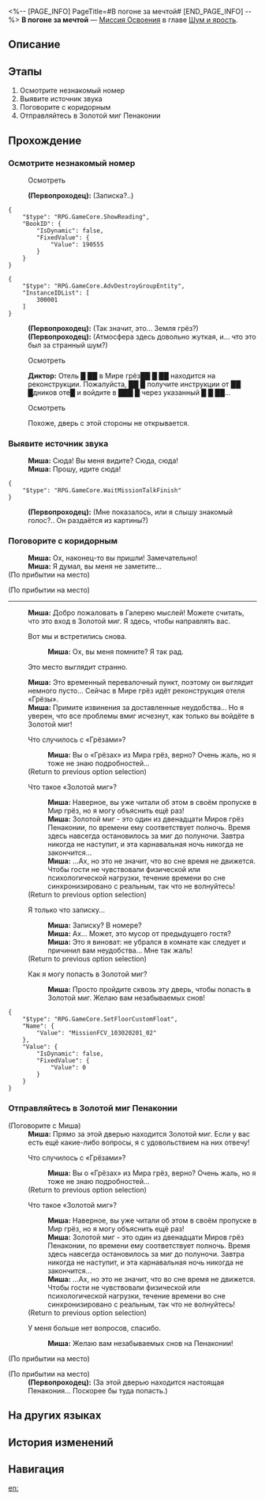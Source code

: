 <%-- [PAGE_INFO]
PageTitle=#В погоне за мечтой#
[END_PAGE_INFO] --%>
{{Дополнить|Диалоги.}}
{{Миссия Инфобокс
|id              = 1030202
|Название        = 
|Изображение     = Миссия В погоне за мечтой.png
|Тип             = Миссия Освоения
|Событие         = 
|Глава           = Шум и ярость
|Условия         = 
|Персонажи       = Диктор; Миша; Первопроходец
|СтартЛокация    = [[Пенакония]] — [[Галерея мыслей]]
|Мир             = Пенакония
|Предыдущая      = 
|Следующая       = 
|Награды         = Опыт Освоения*800; Звёздный нефрит*100; Путеводитель путешественника*8; Очищенный эфир*6; Утраченный кристалл*6; Realitätsprinzip*1 { text = Realitätsprinzip }; Кредиты*80 000
}}
'''В погоне за мечтой''' — [[Миссия Освоения]] в главе [[Шум и ярость]].

==Описание==
{{Описание|<!--официальное описание из Перекрёстка судеб-->}}

==Этапы==
# Осмотрите незнакомый номер
# Выявите источник звука
# Поговорите с коридорным
# Отправляйтесь в Золотой миг Пенаконии

==Прохождение==
{{Дополнить}}

===Осмотрите незнакомый номер===
{{Описание миссии|тип=Миссия Освоения|локация=Галерея мыслей|Под воздействием прелестного голоса ваши мысли становятся туманными и плавными. Клубы пара, наполняющие комнату, переносят вас из реальности в Мир грёз, созданный из зоны воспоминаний, однако представшая перед вами картина - вовсе не прекрасные грёзы: она больше похожа на кошмар. Более того, помещение отдалённо кажется знакомым.<br />Действительно ли это Пенакония? Видимо, придётся во всём разобраться.}}
{{Диалог Начало}}


:{{Диалог|Изучение}} Осмотреть
:'''(Первопроходец):''' (Записка?..)
<pre>{
	"$type": "RPG.GameCore.ShowReading",
	"BookID": {
		"IsDynamic": false,
		"FixedValue": {
			"Value": 190555
		}
	}
}</pre>
<pre>{
	"$type": "RPG.GameCore.AdvDestroyGroupEntity",
	"InstanceIDList": [
		300001
	]
}</pre>
:'''(Первопроходец):''' (Так значит, это... Земля грёз?)
:'''(Первопроходец):''' (Атмосфера здесь довольно жуткая, и... что это был за странный шум?)

:{{Диалог|Изучение}} Осмотреть
:'''Диктор:''' Отель █ ██ в Мире грёз██ █ ██ находится на реконструкции. Пожалуйста, ██ █ получите инструкции от ██ █дников оте█ и войдите в ███ █ через указанный █ █ ██...

:{{Диалог|Изучение}} Осмотреть
:Похоже, дверь с этой стороны не открывается.
{{Диалог Конец}}

===Выявите источник звука===
{{Описание миссии|тип=Миссия Освоения|локация=Галерея мыслей|Под воздействием прелестного голоса ваши мысли становятся туманными и плавными. Клубы пара, наполняющие комнату, переносят вас из реальности в Мир грёз, созданный из зоны воспоминаний, однако представшая перед вами картина - вовсе не прекрасные грёзы: она больше похожа на кошмар. Более того, помещение отдалённо кажется знакомым.<br />Стараясь осмыслить произошедшее, вы слышите в номере панический крик... Возможно, стоит проверить, кто его издаёт.}}
{{Диалог Начало}}

:'''Миша:''' Сюда! Вы меня видите? Сюда, сюда!
:'''Миша:''' Прошу, идите сюда!
<pre>{
	"$type": "RPG.GameCore.WaitMissionTalkFinish"
}</pre>
:'''(Первопроходец):''' (Мне показалось, или я слышу знакомый голос?.. Он раздаётся из картины?)
{{Диалог Конец}}

===Поговорите с коридорным===
{{Описание миссии|тип=Миссия Освоения|локация=Галерея мыслей|Вы касаетесь картины, и непреодолимая сила затягивает вас в нарисованный мир... Нет, это лишь ещё один участок Мира грёз, представляющий собой длинный коридор.<br />Коридорный Миша уже ожидает вас. Кажется, он хочет с вами поговорить.}}
{{Диалог Начало}}
:<!--1-second delay-->
:'''Миша:''' Ох, наконец-то вы пришли! Замечательно!
:'''Миша:''' Я думал, вы меня не заметите...
;(По прибытии на место)

;(По прибытии на место)
----
:'''Миша:''' Добро пожаловать в Галерею мыслей! Можете считать, что это вход в Золотой миг. Я здесь, чтобы направлять вас.
:{{Диалог|Стрелка}} Вот мы и встретились снова.
::'''Миша:''' Ох, вы меня помните? Я так рад.
:{{Диалог|Стрелка}} Это место выглядит странно.
:'''Миша:''' Это временный перевалочный пункт, поэтому он выглядит немного пусто... Сейчас в Мире грёз идёт реконструкция отеля «Грёзы».
:'''Миша:''' Примите извинения за доставленные неудобства... Но я уверен, что все проблемы вмиг исчезнут, как только вы войдёте в Золотой миг!
:{{Диалог|Разговор}} Что случилось с «Грёзами»?
::'''Миша:''' Вы о «Грёзах» из Мира грёз, верно? Очень жаль, но я тоже не знаю подробностей...
:;(Return to previous option selection)
:{{Диалог|Разговор}} Что такое «Золотой миг»?
::'''Миша:''' Наверное, вы уже читали об этом в своём пропуске в Мир грёз, но я могу объяснить ещё раз!
::'''Миша:''' Золотой миг - это один из двенадцати Миров грёз Пенаконии, по времени ему соответствует полночь. Время здесь навсегда остановилось за миг до полуночи. Завтра никогда не наступит, и эта карнавальная ночь никогда не закончится...
::'''Миша:''' ...Ах, но это не значит, что во сне время не движется. Чтобы гости не чувствовали физической или психологической нагрузки, течение времени во сне синхронизировано с реальным, так что не волнуйтесь!
:;(Return to previous option selection)
:{{Диалог|Разговор}} Я только что {{MC|ж=нашла|м=нашёл}} записку...
::'''Миша:''' Записку? В номере?
::'''Миша:''' Ах... Может, это мусор от предыдущего гостя?
::'''Миша:''' Это я виноват: не убрался в комнате как следует и причинил вам неудобства... Мне так жаль!
:;(Return to previous option selection)
:{{Диалог|Стрелка}} Как я могу попасть в Золотой миг?
::'''Миша:''' Просто пройдите сквозь эту дверь, чтобы попасть в Золотой миг. Желаю вам незабываемых снов!
<pre>{
	"$type": "RPG.GameCore.SetFloorCustomFloat",
	"Name": {
		"Value": "MissionFCV_103020201_02"
	},
	"Value": {
		"IsDynamic": false,
		"FixedValue": {
			"Value": 0
		}
	}
}</pre>
{{Диалог Конец}}

===Отправляйтесь в Золотой миг Пенаконии===
{{Описание миссии|тип=Миссия Освоения|локация=Галерея мыслей|Выслушав объяснение Миши, вы понимаете, что в отеле «Грёзы» ведутся технические работы, а потому, прежде чем попасть в Золотой миг, все гости должны пройти перераспределение. Именно для этого и предназначено помещение, в котором вы находитесь.<br />Чтобы попасть на Пенаконию, вам надо просто коснуться другой картины.}}
{{Диалог Начало}}


;(Поговорите с Миша)
:'''Миша:''' Прямо за этой дверью находится Золотой миг. Если у вас есть ещё какие-либо вопросы, я с удовольствием на них отвечу!
:{{Диалог|Разговор}} Что случилось с «Грёзами»?
::'''Миша:''' Вы о «Грёзах» из Мира грёз, верно? Очень жаль, но я тоже не знаю подробностей...
:;(Return to previous option selection)
:{{Диалог|Разговор}} Что такое «Золотой миг»?
::'''Миша:''' Наверное, вы уже читали об этом в своём пропуске в Мир грёз, но я могу объяснить ещё раз!
::'''Миша:''' Золотой миг - это один из двенадцати Миров грёз Пенаконии, по времени ему соответствует полночь. Время здесь навсегда остановилось за миг до полуночи. Завтра никогда не наступит, и эта карнавальная ночь никогда не закончится...
::'''Миша:''' ...Ах, но это не значит, что во сне время не движется. Чтобы гости не чувствовали физической или психологической нагрузки, течение времени во сне синхронизировано с реальным, так что не волнуйтесь!
:;(Return to previous option selection)
:{{Диалог|Стрелка}} У меня больше нет вопросов, спасибо.
::'''Миша:''' Желаю вам незабываемых снов на Пенаконии!
;(По прибытии на место)

;(По прибытии на место)
:'''(Первопроходец):''' (За этой дверью находится настоящая Пенакония... Поскорее бы туда попасть.)
{{Диалог Конец}}

==На других языках==
{{На других языках
|en   = The Youths Who Chase Dreams
|zhs  = 那些逐梦的年轻人
|zht  = 那些逐夢的年輕人
|ja   = 夢を追う若人たちよ
|ko   = 꿈을 좇는 젊은이들
|es   = Los jóvenes soñadores
|fr   = Jeunes chasseurs de rêves
|ru   = В погоне за мечтой
|th   = หนุ่มสาวนักล่าฝัน
|vi   = Những Người Trẻ Tuổi Tìm Mộng
|de   = Die traumjagende Jugend
|id   = Anak-Anak Muda Pengejar Mimpi Itu
|pt   = Os Jovens Que Perseguem Sonhos
}}

==История изменений==
{{История изменений|3.5}}

==Навигация==
{{Миссия Освоения Навбокс|Глава }}

[[en:]]

